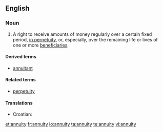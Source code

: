 ==English==
{{wikipedia}}
===Noun===
{{en-noun|annuities}}

# A right to receive amounts of money regularly over a certain fixed period, [[in perpetuity]], or, especially, over the remaining life or lives of one or more [[beneficiaries]].

====Derived terms====
* [[annuitant]]

====Related terms====
* [[perpetuity]]

====Translations====
{{trans-top|right to periodic payment}}
* Croatian: {{t-|hr|anuitet|m}}
{{trans-mid}}
{{trans-bottom}}

[[et:annuity]]
[[fr:annuity]]
[[io:annuity]]
[[ta:annuity]]
[[te:annuity]]
[[vi:annuity]]